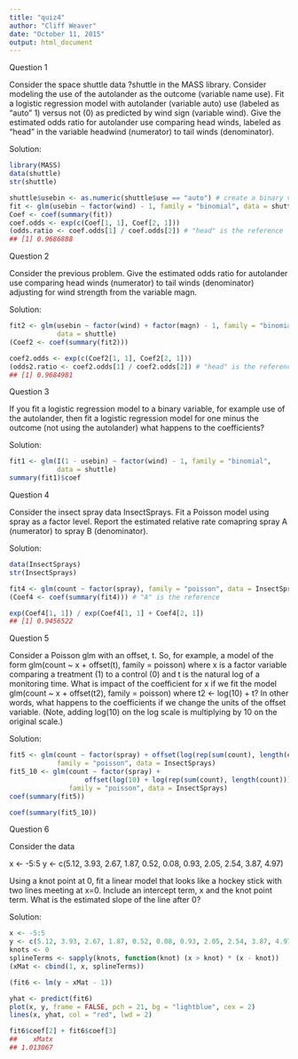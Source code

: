 ```yaml
---
title: "quiz4"
author: "Cliff Weaver"
date: "October 11, 2015"
output: html_document
---
```


Question 1

Consider the space shuttle data ?shuttle in the MASS library. Consider modeling the use of the autolander as the outcome (variable name use). Fit a logistic regression model with autolander (variable auto) use (labeled as “auto” 1) versus not (0) as predicted by wind sign (variable wind). Give the estimated odds ratio for autolander use comparing head winds, labeled as “head” in the variable headwind (numerator) to tail winds (denominator).

Solution:
```r
library(MASS)
data(shuttle)
str(shuttle) 

shuttle$usebin <- as.numeric(shuttle$use == "auto") # create a binary variable
fit <- glm(usebin ~ factor(wind) - 1, family = "binomial", data = shuttle)
Coef <- coef(summary(fit))
coef.odds <- exp(c(Coef[1, 1], Coef[2, 1]))
(odds.ratio <- coef.odds[1] / coef.odds[2]) # "head" is the reference
## [1] 0.9686888
```

Question 2

Consider the previous problem. Give the estimated odds ratio for autolander use comparing head winds (numerator) to tail winds (denominator) adjusting for wind strength from the variable magn.

Solution:
```r
fit2 <- glm(usebin ~ factor(wind) + factor(magn) - 1, family = "binomial", 
            data = shuttle)
(Coef2 <- coef(summary(fit2)))

coef2.odds <- exp(c(Coef2[1, 1], Coef2[2, 1]))
(odds2.ratio <- coef2.odds[1] / coef2.odds[2]) # "head" is the reference
## [1] 0.9684981
```

Question 3

If you fit a logistic regression model to a binary variable, for example use of the autolander, then fit a logistic regression model for one minus the outcome (not using the autolander) what happens to the coefficients?

Solution:
```r
fit1 <- glm(I(1 - usebin) ~ factor(wind) - 1, family = "binomial", 
            data = shuttle)
summary(fit1)$coef

```

Question 4

Consider the insect spray data InsectSprays. Fit a Poisson model using spray as a factor level. Report the estimated relative rate comapring spray A (numerator) to spray B (denominator).

Solution:
```r
data(InsectSprays)
str(InsectSprays)

fit4 <- glm(count ~ factor(spray), family = "poisson", data = InsectSprays)
(Coef4 <- coef(summary(fit4))) # "A" is the reference

exp(Coef4[1, 1]) / exp(Coef4[1, 1] + Coef4[2, 1])
## [1] 0.9456522
```

Question 5

Consider a Poisson glm with an offset, t. So, for example, a model of the form glm(count ~ x + offset(t), family = poisson) where x is a factor variable comparing a treatment (1) to a control (0) and t is the natural log of a monitoring time. What is impact of the coefficient for x if we fit the model glm(count ~ x + offset(t2), family = poisson) where t2 <- log(10) + t? In other words, what happens to the coefficients if we change the units of the offset variable. (Note, adding log(10) on the log scale is multiplying by 10 on the original scale.)

Solution:
```r
fit5 <- glm(count ~ factor(spray) + offset(log(rep(sum(count), length(count)))), 
            family = "poisson", data = InsectSprays)
fit5_10 <- glm(count ~ factor(spray) + 
                   offset(log(10) + log(rep(sum(count), length(count)))), 
               family = "poisson", data = InsectSprays)
coef(summary(fit5))

coef(summary(fit5_10))

```

Question 6

Consider the data

x <- -5:5
y <- c(5.12, 3.93, 2.67, 1.87, 0.52, 0.08, 0.93, 2.05, 2.54, 3.87, 4.97)

Using a knot point at 0, fit a linear model that looks like a hockey stick with two lines meeting at x=0. Include an intercept term, x and the knot point term. What is the estimated slope of the line after 0?

Solution:
```r
x <- -5:5
y <- c(5.12, 3.93, 2.67, 1.87, 0.52, 0.08, 0.93, 2.05, 2.54, 3.87, 4.97)
knots <- 0
splineTerms <- sapply(knots, function(knot) (x > knot) * (x - knot))
(xMat <- cbind(1, x, splineTerms))

(fit6 <- lm(y ~ xMat - 1))

yhat <- predict(fit6)
plot(x, y, frame = FALSE, pch = 21, bg = "lightblue", cex = 2)
lines(x, yhat, col = "red", lwd = 2)

fit6$coef[2] + fit6$coef[3]
##    xMatx 
## 1.013067
``` 


